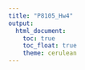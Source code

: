 ```yaml
---
title: "P8105_Hw4"
output: 
  html_document:
    toc: true
    toc_float: true
    theme: cerulean
---
```



